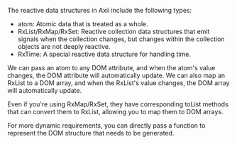 The reactive data structures in Axii include the following types:

- atom: Atomic data that is treated as a whole.
- RxList/RxMap/RxSet: Reactive collection data structures that emit signals when the collection changes, but changes within the collection objects are not deeply reactive.
- RxTime: A special reactive data structure for handling time.

We can pass an atom to any DOM attribute, and when the atom's value changes, the DOM attribute will automatically update.
We can also map an RxList to a DOM array, and when the RxList's value changes, the DOM array will automatically update.

Even if you're using RxMap/RxSet, they have corresponding toList methods that can convert them to RxList, allowing you to map them to DOM arrays.

For more dynamic requirements, you can directly pass a function to represent the DOM structure that needs to be generated.
